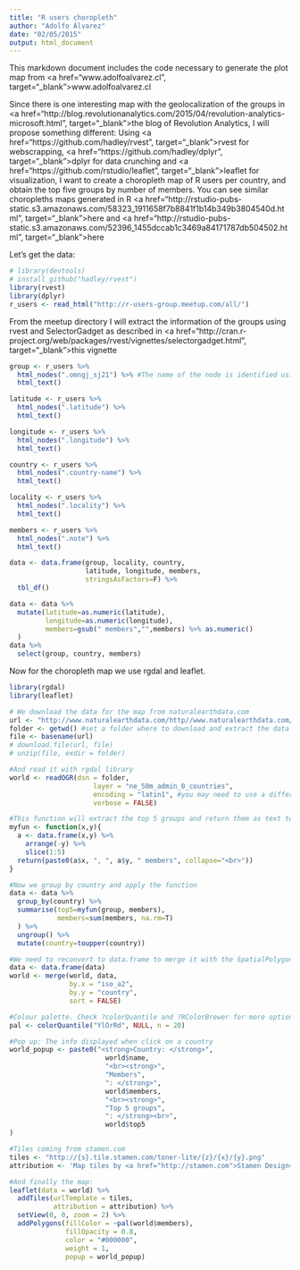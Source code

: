 ```yaml
---
title: "R users choropleth"
author: "Adolfo Álvarez"
date: "02/05/2015"
output: html_document
---
```


This markdown document includes the code necessary to generate the plot map from <a href="www.adolfoalvarez.cl", target="_blank">www.adolfoalvarez.cl</a>

Since there is one interesting map with the geolocalization of the groups in <a href="http://blog.revolutionanalytics.com/2015/04/revolution-analytics-microsoft.html", target="_blank">the blog of Revolution Analytics</a>, I will propose something different: Using <a href="https://github.com/hadley/rvest", target="_blank">rvest</a> for webscrapping, <a href="https://github.com/hadley/dplyr", target="_blank">dplyr</a> for data crunching and <a href="https://github.com/rstudio/leaflet", target="_blank">leaflet</a> for visualization, I want to create a choropleth map of R users per country, and obtain the top five groups by number of members. You can see similar choropleths maps generated in R <a href="http://rstudio-pubs-static.s3.amazonaws.com/58323_1911658f7b8841f1b14b349b3804540d.html", target="_blank">here</a> and <a href="http://rstudio-pubs-static.s3.amazonaws.com/52396_1455dccab1c3469a84171787db504502.html", target="_blank">here</a>

Let's get the data:

```r
# library(devtools)
# install_github("hadley/rvest")
library(rvest)
library(dplyr)
r_users <- read_html("http://r-users-group.meetup.com/all/")
```

From the meetup directory I will extract the information of the groups using rvest and SelectorGadget as described in <a href="http://cran.r-project.org/web/packages/rvest/vignettes/selectorgadget.html", target="_blank">this vignette</a>

```r
group <- r_users %>%
  html_nodes(".omngj_sj21") %>% #The name of the node is identified using "SelectorGadget"
  html_text()

latitude <- r_users %>%
  html_nodes(".latitude") %>%
  html_text()

longitude <- r_users %>%
  html_nodes(".longitude") %>%
  html_text()

country <- r_users %>%
  html_nodes(".country-name") %>%
  html_text()

locality <- r_users %>%
  html_nodes(".locality") %>%
  html_text()

members <- r_users %>%
  html_nodes(".note") %>%
  html_text()

data <- data.frame(group, locality, country, 
                   latitude, longitude, members, 
                   stringsAsFactors=F) %>%
  tbl_df()

data <- data %>%
  mutate(latitude=as.numeric(latitude),
         longitude=as.numeric(longitude),
         members=gsub(" members","",members) %>% as.numeric()           
  )
data %>%
  select(group, country, members)
```

Now for the choropleth map we use rgdal and leaflet.

```r
library(rgdal)
library(leaflet)

# We download the data for the map from naturalearthdata.com
url <- "http://www.naturalearthdata.com/http//www.naturalearthdata.com/download/50m/cultural/ne_50m_admin_0_countries.zip"
folder <- getwd() #set a folder where to download and extract the data
file <- basename(url) 
# download.file(url, file)
# unzip(file, exdir = folder)

#And read it with rgdal library
world <- readOGR(dsn = folder, 
                     layer = "ne_50m_admin_0_countries",
                     encoding = "latin1", #you may need to use a different encoding
                     verbose = FALSE)

#This function will extract the top 5 groups and return them as text to be included in the map
myfun <- function(x,y){
  a <- data.frame(x,y) %>%
    arrange(-y) %>%
    slice(1:5)
  return(paste0(a$x, ", ", a$y, " members", collapse="<br>"))
}

#Now we group by country and apply the function
data <- data %>%
  group_by(country) %>%
  summarise(top5=myfun(group, members),
            members=sum(members, na.rm=T)              
  ) %>%
  ungroup() %>%
  mutate(country=toupper(country))

#We need to reconvert to data.frame to merge it with the SpatialPolygons data frame "world"
data <- data.frame(data) 
world <- merge(world, data,
               by.x = "iso_a2",
               by.y = "country",
               sort = FALSE)

#Colour palette. Check ?colorQuantile and ?RColorBrewer for more options
pal <- colorQuantile("YlOrRd", NULL, n = 20)

#Pop up: The info displayed when click on a country
world_popup <- paste0("<strong>Country: </strong>", 
                        world$name, 
                        "<br><strong>", 
                        "Members", 
                        ": </strong>", 
                        world$members,
                        "<br><strong>", 
                        "Top 5 groups", 
                        ": </strong><br>",
                        world$top5
)

#Tiles coming from stamen.com
tiles <- "http://{s}.tile.stamen.com/toner-lite/{z}/{x}/{y}.png"
attribution <- 'Map tiles by <a href="http://stamen.com">Stamen Design</a>, under <a href="http://creativecommons.org/licenses/by/3.0">CC BY 3.0</a>. Map data by <a href="http://www.naturalearthdata.com/">Natural Earth</a>.'

#And finally the map:
leaflet(data = world) %>%
  addTiles(urlTemplate = tiles,  
           attribution = attribution) %>%
  setView(0, 0, zoom = 2) %>%
  addPolygons(fillColor = ~pal(world$members), 
              fillOpacity = 0.8, 
              color = "#000000", 
              weight = 1, 
              popup = world_popup)
```

